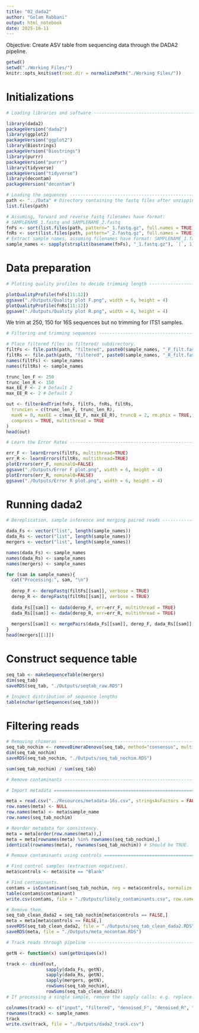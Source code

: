 ```yaml
---
title: "02_dada2"
author: "Golam Rabbani"
output: html_notebook
date: 2025-10-11
---
```


Objective: Create ASV table from sequencing data through the DADA2 pipeline.

```r
getwd()
setwd("./Working Files/")
knitr::opts_knit$set(root.dir = normalizePath("./Working Files/"))
```

# Initializations

```r
# Loading libraries and software -----------------------------------------------

library(dada2)
packageVersion("dada2")
library(ggplot2)
packageVersion("ggplot2")
library(Biostrings)
packageVersion("Biostrings")
library(purrr)
packageVersion("purrr")
library(tidyverse)
packageVersion("tidyverse")
library(decontam)
packageVersion("decontam")
```

```r
# Loading the sequences --------------------------------------------------------
path <- "../Data" # Directory containing the fastq files after unzipping.
list.files(path)

# Assuming, forward and reverse fastq filenames have format: 
# SAMPLENAME_1.fastq and SAMPLENAME_2.fastq
fnFs <- sort(list.files(path, pattern="_1.fastq.gz", full.names = TRUE))
fnRs <- sort(list.files(path, pattern="_2.fastq.gz", full.names = TRUE))
# Extract sample names, assuming filenames have format: SAMPLENAME_1.fastq
sample_names <- sapply(strsplit(basename(fnFs), "_1.fastq.gz"), `[`, 1)
```

# Data preparation

```r
# Plotting quality profiles to decide trimming length --------------------------

plotQualityProfile(fnFs[11:12])
ggsave("./Outputs/Quality plot F.png", width = 6, height = 4)
plotQualityProfile(fnRs[11:12])
ggsave("./Outputs/Quality plot R.png", width = 6, height = 4)
```

We trim at 250, 150 for 16S sequences but no trimming for ITS1 samples.

```r
# Filtering and trimming sequences ---------------------------------------------

# Place filtered files in filtered/ subdirectory.
filtFs <- file.path(path, "filtered", paste0(sample_names, "_F_filt.fastq.gz"))
filtRs <- file.path(path, "filtered", paste0(sample_names, "_R_filt.fastq.gz"))
names(filtFs) <- sample_names
names(filtRs) <- sample_names

trunc_len_F <- 250
trunc_len_R <- 150
max_EE_F <- 2 # Default 2
max_EE_R <- 2 # Default 2

out <- filterAndTrim(fnFs, filtFs, fnRs, filtRs,
  truncLen = c(trunc_len_F, trunc_len_R),
  maxN = 0, maxEE = c(max_EE_F, max_EE_R), truncQ = 2, rm.phix = TRUE,
  compress = TRUE, multithread = TRUE
)
head(out)
```

```r
# Learn the Error Rates --------------------------------------------------------

err_F <- learnErrors(filtFs, multithread=TRUE) 
err_R <- learnErrors(filtRs, multithread=TRUE) 
plotErrors(err_F, nominalQ=FALSE)
ggsave("./Outputs/Error F plot.png", width = 6, height = 4)
plotErrors(err_R, nominalQ=FALSE)
ggsave("./Outputs/Error R plot.png", width = 6, height = 4)
```

# Running dada2
```r
# Dereplication, sample inference and merging paired reads ---------------------

dada_Fs <- vector("list", length(sample_names))
dada_Rs <- vector("list", length(sample_names))
mergers <- vector("list", length(sample_names))

names(dada_Fs) <- sample_names
names(dada_Rs) <- sample_names
names(mergers) <- sample_names

for (sam in sample_names){
  cat("Processing:", sam, "\n")
  
  derep_F <- derepFastq(filtFs[[sam]], verbose = TRUE)
  derep_R <- derepFastq(filtRs[[sam]], verbose = TRUE)
  
  dada_Fs[[sam]] <- dada(derep_F, err=err_F, multithread = TRUE)
  dada_Rs[[sam]] <- dada(derep_R, err=err_R, multithread = TRUE)
  
  mergers[[sam]] <- mergePairs(dada_Fs[[sam]], derep_F, dada_Rs[[sam]], derep_R, verbose = TRUE)
}
head(mergers[[1]])
```

# Construct sequence table
```r
seq_tab <- makeSequenceTable(mergers)
dim(seq_tab)
saveRDS(seq_tab, "./Outputs/seqtab_raw.RDS")

# Inspect distribution of sequence lengths
table(nchar(getSequences(seq_tab)))
```

# Filtering reads
```r
# Removing chimeras ------------------------------------------------------------
seq_tab_nochim <- removeBimeraDenovo(seq_tab, method="consensus", multithread=TRUE, verbose=TRUE) 
dim(seq_tab_nochim)
saveRDS(seq_tab_nochim, "./Outputs/seq_tab_nochim.RDS")

sum(seq_tab_nochim) / sum(seq_tab)
```

```r
# Remove contaminants ----------------------------------------------------------

# Import metadata ==============================================================

meta = read.csv("../Resources/metadata-16s.csv", stringsAsFactors = FALSE)
row.names(meta) <- NULL
row.names(meta) <- meta$sample_name
row.names(seq_tab_nochim)

# Reorder metadata for consistency.
meta = meta[order(row.names(meta)),]
meta = meta[rownames(meta) %in% rownames(seq_tab_nochim),]
identical(rownames(meta), rownames(seq_tab_nochim)) # Should be TRUE.

# Remove contaminants using controls ===========================================

# Find control samples (extraction negatives).
meta$controls <- meta$site == "Blank"

# Find contaminants.
contams = isContaminant(seq_tab_nochim, neg = meta$controls, normalize = TRUE)
table(contams$contaminant)
write.csv(contams, file = "./Outputs/likely_contaminants.csv", row.names = TRUE)

# Remove them.
seq_tab_clean_dada2 = seq_tab_nochim[meta$controls == FALSE,]
meta = meta[meta$controls == FALSE,]
saveRDS(seq_tab_clean_dada2, file = "./Outputs/seq_tab_clean_dada2.RDS")
saveRDS(meta, file = "./Outputs/meta_nocontam.RDS")
```

```r
# Track reads through pipeline -------------------------------------------------

getN <- function(x) sum(getUniques(x))

track <- cbind(out, 
               sapply(dada_Fs, getN), 
               sapply(dada_Rs, getN), 
               sapply(mergers, getN), 
               rowSums(seq_tab_nochim),
               rowSums(seq_tab_clean_dada2))
# If processing a single sample, remove the sapply calls: e.g. replace sapply(dada_Fs, getN) with getN(dada_Fs)

colnames(track) <- c("input", "filtered", "denoised_F", "denoised_R", "merged", "nonchim", "clean_dada2")
rownames(track) <- sample_names
track
write.csv(track, file = "./Outputs/dada2_track.csv")
```
